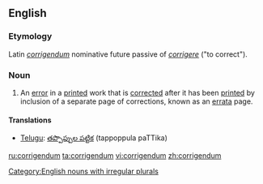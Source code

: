 ==English==

===Etymology===
Latin ''[[corrigendum#Latin|corrigendum]]'' nominative future passive of ''[[corrigere]]'' ("to correct").

===Noun===
{{en-noun|corrigend|a}}

# An [[error]] in a [[print]]ed work that is [[correct]]ed after it has been [[print]]ed by inclusion of a separate page of corrections, known as an [[errata]] page.

====Translations====
* [[Telugu]]: [[తప్పొప్పుల పట్టిక]] (tappoppula paTTika)

[[Category:English nouns with irregular plurals]]

[[ru:corrigendum]]
[[ta:corrigendum]]
[[vi:corrigendum]]
[[zh:corrigendum]]